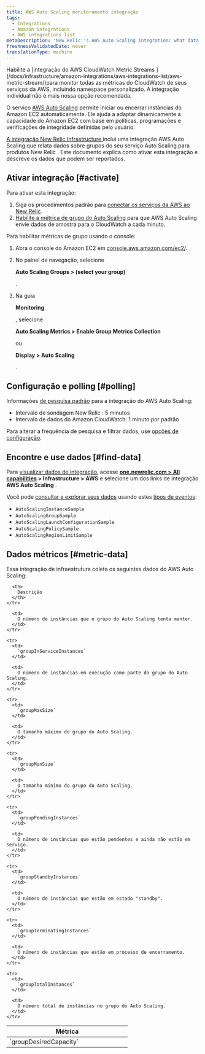 ```yaml
---
title: AWS Auto Scaling monitoramento integração
tags:
  - Integrations
  - Amazon integrations
  - AWS integrations list
metaDescription: 'New Relic''s AWS Auto Scaling integration: what data it reports, and how to enable it.'
freshnessValidatedDate: never
translationType: machine
---
```


<Callout variant="important">
  Habilite a [integração do AWS CloudWatch Metric Streams ](/docs/infrastructure/amazon-integrations/aws-integrations-list/aws-metric-stream/)para monitor todas as métricas do CloudWatch de seus serviços da AWS, incluindo namespace personalizado. A integração individual não é mais nossa opção recomendada.
</Callout>

O serviço [AWS Auto Scaling](https://aws.amazon.com/autoscaling/) permite iniciar ou encerrar instâncias do Amazon EC2 automaticamente. Ele ajuda a adaptar dinamicamente a capacidade do Amazon EC2 com base em políticas, programações e verificações de integridade definidas pelo usuário.

[A integração New Relic Infrastructure ](/docs/infrastructure/integrations-getting-started/getting-started/introduction-infrastructure-integrations)inclui uma integração AWS Auto Scaling que relata dados sobre grupos do seu serviço Auto Scaling para produtos New Relic . Este documento explica como ativar esta integração e descreve os dados que podem ser reportados.

## Ativar integração [#activate]

Para ativar esta integração:

1. Siga os procedimentos padrão para [conectar os serviços da AWS ao New Relic](/docs/infrastructure/infrastructure-integrations/getting-started/connect-aws-integrations-infrastructure).
2. [Habilite a métrica de grupo do Auto Scaling](https://docs.aws.amazon.com/autoscaling/ec2/userguide/as-instance-monitoring.html#as-group-metrics) para que AWS Auto Scaling envie dados de amostra para o CloudWatch a cada minuto.

Para habilitar métricas de grupo usando o console:

1. Abra o console do Amazon EC2 em [console.aws.amazon.com/ec2/](https://console.aws.amazon.com/ec2/).

2. No painel de navegação, selecione

   <DNT>**Auto Scaling Groups > (select your group)**</DNT>

   .

3. Na guia

   <DNT>**Monitoring**</DNT>

   , selecione

   <DNT>**Auto Scaling Metrics > Enable Group Metrics Collection**</DNT>

   ou

   <DNT>**Display > Auto Scaling**</DNT>

   .

## Configuração e polling [#polling]

Informações [de pesquisa padrão](/docs/infrastructure/amazon-integrations/aws-integrations-list/aws-polling-intervals-infrastructure-integrations) para a integração do AWS Auto Scaling:

* Intervalo de sondagem New Relic : 5 minutos
* Intervalo de dados do Amazon CloudWatch: 1 minuto por padrão

Para alterar a frequência de pesquisa e filtrar dados, use [opções de configuração](/docs/integrations/new-relic-integrations/getting-started/configure-polling-frequency-data-collection-cloud-integrations).

## Encontre e use dados [#find-data]

Para [visualizar dados de integração](/docs/infrastructure/integrations/find-use-infrastructure-integration-data), acesse <DNT>**[one.newrelic.com > All capabilities](https://one.newrelic.com/all-capabilities) > Infrastructure > AWS**</DNT> e selecione um dos links de integração <DNT>**AWS Auto Scaling**</DNT> .

Você pode [consultar e explorar seus dados](/docs/using-new-relic/data/understand-data/query-new-relic-data) usando estes [tipos de eventos](/docs/data-apis/understand-data/new-relic-data-types/#event-data):

* `AutoScalingInstanceSample`
* `AutoScalingGroupSample`
* `AutoScalingLaunchConfigurationSample`
* `AutoScalingPolicySample`
* `AutoScalingRegionLimitSample`

## Dados métricos [#metric-data]

Essa integração de infraestrutura coleta os seguintes dados do AWS Auto Scaling:

<table>
  <thead>
    <tr>
      <th width="300px">
        Métrica
      </th>

      <th>
        Descrição
      </th>
    </tr>
  </thead>

  <tbody>
    <tr>
      <td>
        `groupDesiredCapacity`
      </td>

      <td>
        O número de instâncias que o grupo do Auto Scaling tenta manter.
      </td>
    </tr>

    <tr>
      <td>
        `groupInServiceInstances`
      </td>

      <td>
        O número de instâncias em execução como parte do grupo do Auto Scaling.
      </td>
    </tr>

    <tr>
      <td>
        `groupMaxSize`
      </td>

      <td>
        O tamanho máximo do grupo do Auto Scaling.
      </td>
    </tr>

    <tr>
      <td>
        `groupMinSize`
      </td>

      <td>
        O tamanho mínimo do grupo do Auto Scaling.
      </td>
    </tr>

    <tr>
      <td>
        `groupPendingInstances`
      </td>

      <td>
        O número de instâncias que estão pendentes e ainda não estão em serviço.
      </td>
    </tr>

    <tr>
      <td>
        `groupStandbyInstances`
      </td>

      <td>
        O número de instâncias que estão em estado "standby".
      </td>
    </tr>

    <tr>
      <td>
        `groupTerminatingInstances`
      </td>

      <td>
        O número de instâncias que estão em processo de encerramento.
      </td>
    </tr>

    <tr>
      <td>
        `groupTotalInstances`
      </td>

      <td>
        O número total de instâncias no grupo do Auto Scaling.
      </td>
    </tr>
  </tbody>
</table>